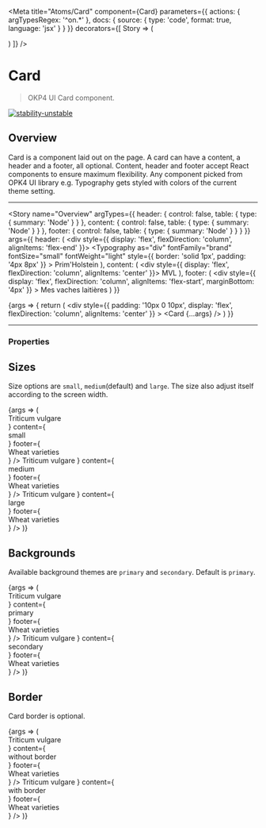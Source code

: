 
<Meta
  title="Atoms/Card"
  component={Card}
  parameters={{
    actions: { argTypesRegex: '^on.*' },
    docs: {
      source: {
        type: 'code',
        format: true,
        language: 'jsx'
      }
    }
  }}
  decorators={[
    Story => (
      <ThemeProvider>
        <div className="story-theme-switcher">
          <ThemeSwitcher />
        </div>
        <div className="component-story-main">
          <Story />
        </div>
      </ThemeProvider>
    )
  ]}
/>

# Card

> OKP4 UI Card component.

[![stability-unstable](https://img.shields.io/badge/stability-unstable-yellow.svg)](https://github.com/emersion/stability-badges#unstable)

## Overview

Card is a component laid out on the page. A card can have a content, a header and a footer, all optional.
Content, header and footer accept React components to ensure maximum flexibility.
Any component picked from OPK4 UI library e.g. Typography gets styled with colors of the current theme setting.

---

<Story
  name="Overview"
  argTypes={{
    header: {
      control: false,
      table: {
        type: { summary: 'Node' }
      }
    },
    content: {
      control: false,
      table: {
        type: { summary: 'Node' }
      }
    },
    footer: {
      control: false,
      table: {
        type: { summary: 'Node' }
      }
    }
  }}
  args={{
    header: (
      <div style={{ display: 'flex', flexDirection: 'column', alignItems: 'flex-end' }}>
        <Typography
          as="div"
          fontFamily="brand"
          fontSize="small"
          fontWeight="light"
          style={{ border: 'solid 1px', padding: '4px 8px' }}
        >
          Prim'Holstein
        </Typography>
      </div>
    ),
    content: (
      <div style={{ display: 'flex', flexDirection: 'column', alignItems: 'center' }}>
        <Typography as="div" fontFamily="secondary" fontSize="x-large" fontWeight="xlight">
          MVL
        </Typography>
      </div>
    ),
    footer: (
      <div
        style={{
          display: 'flex',
          flexDirection: 'column',
          alignItems: 'flex-start',
          marginBottom: '4px'
        }}
      >
        <Typography as="div" fontFamily="brand" fontSize="medium" fontWeight="bold">
          Mes vaches laitières
        </Typography>
      </div>
    )
  }}
>
  {args => {
    return (
      <div
        style={{
          padding: '10px 0 10px',
          display: 'flex',
          flexDirection: 'column',
          alignItems: 'center'
        }}
      >
        <Card {...args} />
      </div>
    )
  }}
</Story>

---

### Properties

<ArgsTable story="Overview" />

## Sizes

Size options are `small`, `medium`(default) and `large`. The size also adjust itself according to the screen width.

<Canvas>
  <Story name="Sizes">
    {args => (
      <div
        style={{
          display: 'flex',
          justifyContent: 'space-between',
          flexDirection: 'column',
          alignItems: 'center',
          gap: '40px'
        }}
      >
        <Card
          size="small"
          background="primary"
          withBorder="true"
          header={
            <div style={{ display: 'flex', flexDirection: 'column', alignItems: 'flex-end' }}>
              <Typography
                as="div"
                fontFamily="brand"
                fontSize="small"
                fontWeight="light"
                style={{ border: 'solid 1px', padding: '4px 8px' }}
              >
                Triticum vulgare
              </Typography>
            </div>
          }
          content={
            <div style={{ display: 'flex', flexDirection: 'column', alignItems: 'center' }}>
              <Typography fontSize="x-large">small</Typography>
            </div>
          }
          footer={
            <div
              style={{
                display: 'flex',
                flexDirection: 'column',
                alignItems: 'flex-start',
                marginBottom: '4px'
              }}
            >
              <Typography fontSize="small" fontWeight="light">
                Wheat varieties
              </Typography>
            </div>
          }
        />
        <Card
          size="medium"
          background="primary"
          withBorder="true"
          header={
            <div style={{ display: 'flex', flexDirection: 'column', alignItems: 'flex-end' }}>
              <Typography
                as="div"
                fontFamily="brand"
                fontSize="small"
                fontWeight="light"
                style={{ border: 'solid 1px', padding: '4px 8px' }}
              >
                Triticum vulgare
              </Typography>
            </div>
          }
          content={
            <div style={{ display: 'flex', flexDirection: 'column', alignItems: 'center' }}>
              <Typography fontSize="x-large">medium</Typography>
            </div>
          }
          footer={
            <div
              style={{
                display: 'flex',
                flexDirection: 'column',
                alignItems: 'flex-start',
                marginBottom: '4px'
              }}
            >
              <Typography fontSize="small" fontWeight="light">
                Wheat varieties
              </Typography>
            </div>
          }
        />
        <Card
          size="large"
          background="primary"
          withBorder="true"
          header={
            <div style={{ display: 'flex', flexDirection: 'column', alignItems: 'flex-end' }}>
              <Typography
                as="div"
                fontFamily="brand"
                fontSize="small"
                fontWeight="light"
                style={{ border: 'solid 1px', padding: '4px 8px' }}
              >
                Triticum vulgare
              </Typography>
            </div>
          }
          content={
            <div style={{ display: 'flex', flexDirection: 'column', alignItems: 'center' }}>
              <Typography fontSize="x-large">large</Typography>
            </div>
          }
          footer={
            <div
              style={{
                display: 'flex',
                flexDirection: 'column',
                alignItems: 'flex-start',
                marginBottom: '4px'
              }}
            >
              <Typography fontSize="small" fontWeight="light">
                Wheat varieties
              </Typography>
            </div>
          }
        />
      </div>
    )}
  </Story>
</Canvas>

## Backgrounds

Available background themes are `primary` and `secondary`. Default is `primary`.

<Canvas>
  <Story name="Backgrounds">
    {args => (
      <div
        style={{
          display: 'flex',
          justifyContent: 'space-between',
          flexDirection: 'column',
          alignItems: 'center',
          gap: '40px'
        }}
      >
        <Card
          size="medium"
          background="primary"
          withBorder="true"
          header={
            <div style={{ display: 'flex', flexDirection: 'column', alignItems: 'flex-end' }}>
              <Typography
                as="div"
                fontFamily="brand"
                fontSize="small"
                fontWeight="light"
                style={{ border: 'solid 1px', padding: '4px 8px' }}
              >
                Triticum vulgare
              </Typography>
            </div>
          }
          content={
            <div style={{ display: 'flex', flexDirection: 'column', alignItems: 'center' }}>
              <Typography fontSize="x-large">primary</Typography>
            </div>
          }
          footer={
            <div
              style={{
                display: 'flex',
                flexDirection: 'column',
                alignItems: 'flex-start',
                marginBottom: '4px'
              }}
            >
              <Typography fontSize="small" fontWeight="light">
                Wheat varieties
              </Typography>
            </div>
          }
        />
        <Card
          size="medium"
          background="secondary"
          withBorder="true"
          header={
            <div style={{ display: 'flex', flexDirection: 'column', alignItems: 'flex-end' }}>
              <Typography
                as="div"
                fontFamily="brand"
                fontSize="small"
                fontWeight="light"
                style={{ border: 'solid 1px', padding: '4px 8px' }}
              >
                Triticum vulgare
              </Typography>
            </div>
          }
          content={
            <div style={{ display: 'flex', flexDirection: 'column', alignItems: 'center' }}>
              <Typography fontSize="x-large">secondary</Typography>
            </div>
          }
          footer={
            <div
              style={{
                display: 'flex',
                flexDirection: 'column',
                alignItems: 'flex-start',
                marginBottom: '4px'
              }}
            >
              <Typography fontSize="small" fontWeight="light">
                Wheat varieties
              </Typography>
            </div>
          }
        />
      </div>
    )}
  </Story>
</Canvas>

## Border

Card border is optional.

<Canvas>
  <Story name="Border">
    {args => (
      <div
        style={{
          display: 'flex',
          justifyContent: 'space-between',
          flexDirection: 'column',
          alignItems: 'center',
          gap: '40px'
        }}
      >
        <Card
          size="medium"
          background="primary"
          withBorder={false}
          header={
            <div style={{ display: 'flex', flexDirection: 'column', alignItems: 'flex-end' }}>
              <Typography
                as="div"
                fontFamily="brand"
                fontSize="small"
                fontWeight="light"
                style={{ border: 'solid 1px', padding: '4px 8px' }}
              >
                Triticum vulgare
              </Typography>
            </div>
          }
          content={
            <div style={{ display: 'flex', flexDirection: 'column', alignItems: 'center' }}>
              <Typography fontSize="x-large">without border</Typography>
            </div>
          }
          footer={
            <div
              style={{
                display: 'flex',
                flexDirection: 'column',
                alignItems: 'flex-start',
                marginBottom: '4px'
              }}
            >
              <Typography fontSize="small" fontWeight="light">
                Wheat varieties
              </Typography>
            </div>
          }
        />
        <Card
          size="medium"
          background="primary"
          withBorder={true}
          header={
            <div style={{ display: 'flex', flexDirection: 'column', alignItems: 'flex-end' }}>
              <Typography
                as="div"
                fontFamily="brand"
                fontSize="small"
                fontWeight="light"
                style={{ border: 'solid 1px', padding: '4px 8px' }}
              >
                Triticum vulgare
              </Typography>
            </div>
          }
          content={
            <div style={{ display: 'flex', flexDirection: 'column', alignItems: 'center' }}>
              <Typography fontSize="x-large">with border</Typography>
            </div>
          }
          footer={
            <div
              style={{
                display: 'flex',
                flexDirection: 'column',
                alignItems: 'flex-start',
                marginBottom: '4px'
              }}
            >
              <Typography fontSize="small" fontWeight="light">
                Wheat varieties
              </Typography>
            </div>
          }
        />
      </div>
    )}
  </Story>
</Canvas>

